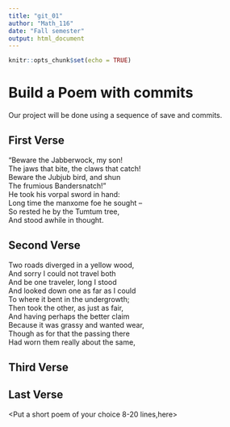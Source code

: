 ---
title: "git_01"
author: "Math_116"
date: "Fall semester"
output: html_document
---

```{r setup, include=FALSE}
knitr::opts_chunk$set(echo = TRUE)
```
# Build a Poem with commits
Our project will be done using a sequence of save and commits.

## First Verse 
<Put the first two verses of Jabberwocky by Lewis Carrol in this section>
"Beware the Jabberwock, my son!  
The jaws that bite, the claws that catch!  
Beware the Jubjub bird, and shun  
The frumious Bandersnatch!"  
He took his vorpal sword in hand:  
Long time the manxome foe he sought --  
So rested he by the Tumtum tree,  
And stood awhile in thought.  

## Second Verse
<Put the first two verses of The Road Not Taken by Robert Frost here>
Two roads diverged in a yellow wood,  
And sorry I could not travel both    
And be one traveler, long I stood  
And looked down one as far as I could  
To where it bent in the undergrowth;   
Then took the other, as just as fair,  
And having perhaps the better claim  
Because it was grassy and wanted wear,  
Though as for that the passing there  
Had worn them really about the same,  

## Third Verse
<Put the first two verses of The Walrus and the Carpenter here>

## Last Verse
<Put a short poem of your choice 8-20 lines,here>

